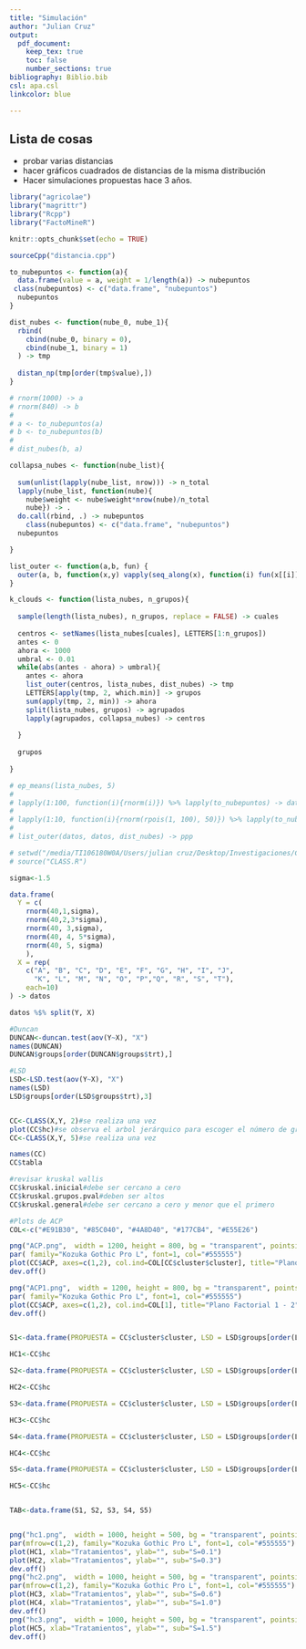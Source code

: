 ```yaml
---
title: "Simulación"
author: "Julian Cruz"
output: 
  pdf_document:
    keep_tex: true
    toc: false
    number_sections: true
bibliography: Biblio.bib
csl: apa.csl
linkcolor: blue

---
```


## Lista de cosas

 - probar varias distancias
 - hacer gráficos cuadrados de distancias de la misma distribución
 - Hacer simulaciones propuestas hace 3 años.

```r
library("agricolae")
library("magrittr")
library("Rcpp")
library("FactoMineR")

knitr::opts_chunk$set(echo = TRUE)

sourceCpp("distancia.cpp")
```

```r
to_nubepuntos <- function(a){
  data.frame(value = a, weight = 1/length(a)) -> nubepuntos
 class(nubepuntos) <- c("data.frame", "nubepuntos")
  nubepuntos
}

dist_nubes <- function(nube_0, nube_1){
  rbind(
    cbind(nube_0, binary = 0),
    cbind(nube_1, binary = 1)
  ) -> tmp
  
  distan_np(tmp[order(tmp$value),])
}

# rnorm(1000) -> a
# rnorm(840) -> b
# 
# a <- to_nubepuntos(a)
# b <- to_nubepuntos(b)
# 
# dist_nubes(b, a)

```

```r
collapsa_nubes <- function(nube_list){
  
  sum(unlist(lapply(nube_list, nrow))) -> n_total
  lapply(nube_list, function(nube){
    nube$weight <- nube$weight*nrow(nube)/n_total
    nube}) -> .
  do.call(rbind, .) -> nubepuntos
    class(nubepuntos) <- c("data.frame", "nubepuntos")
  nubepuntos

}

list_outer <- function(a,b, fun) {
  outer(a, b, function(x,y) vapply(seq_along(x), function(i) fun(x[[i]], y[[i]]), numeric(1)))
}


```

```r
k_clouds <- function(lista_nubes, n_grupos){
  
  sample(length(lista_nubes), n_grupos, replace = FALSE) -> cuales
  
  centros <- setNames(lista_nubes[cuales], LETTERS[1:n_grupos])
  antes <- 0
  ahora <- 1000
  umbral <- 0.01
  while(abs(antes - ahora) > umbral){
    antes <- ahora
    list_outer(centros, lista_nubes, dist_nubes) -> tmp
    LETTERS[apply(tmp, 2, which.min)] -> grupos
    sum(apply(tmp, 2, min)) -> ahora
    split(lista_nubes, grupos) -> agrupados
    lapply(agrupados, collapsa_nubes) -> centros
    
  }
  
  grupos  
  
}

# ep_means(lista_nubes, 5)
# 
# lapply(1:100, function(i){rnorm(i)}) %>% lapply(to_nubepuntos) -> datos
# 
# lapply(1:10, function(i){rnorm(rpois(1, 100), 50)}) %>% lapply(to_nubepuntos) -> centros
# 
# list_outer(datos, datos, dist_nubes) -> ppp

```



```r
# setwd("/media/TI106180W0A/Users/julian cruz/Desktop/Investigaciones/CLASIFICA/R")
# source("CLASS.R")

sigma<-1.5

data.frame(
  Y = c(
    rnorm(40,1,sigma),
    rnorm(40,2,3*sigma),
    rnorm(40, 3,sigma), 
    rnorm(40, 4, 5*sigma), 
    rnorm(40, 5, sigma)
    ),
  X = rep(
    c("A", "B", "C", "D", "E", "F", "G", "H", "I", "J", 
      "K", "L", "M", "N", "O", "P","Q", "R", "S", "T"), 
    each=10)
) -> datos

datos %$% split(Y, X)

#Duncan
DUNCAN<-duncan.test(aov(Y~X), "X")
names(DUNCAN)
DUNCAN$groups[order(DUNCAN$groups$trt),]

#LSD
LSD<-LSD.test(aov(Y~X), "X")
names(LSD)
LSD$groups[order(LSD$groups$trt),3]


CC<-CLASS(X,Y, 2)#se realiza una vez
plot(CC$hc)#se observa el arbol jerárquico para escoger el número de grupos
CC<-CLASS(X,Y, 5)#se realiza una vez

names(CC)
CC$tabla

#revisar kruskal wallis
CC$kruskal.inicial#debe ser cercano a cero
CC$kruskal.grupos.pval#deben ser altos
CC$kruskal.general#debe ser cercano a cero y menor que el primero

#Plots de ACP
COL<-c("#E91B30", "#85C040", "#4A8D40", "#177CB4", "#E55E26")

png("ACP.png",  width = 1200, height = 800, bg = "transparent", pointsize = 25)
par( family="Kozuka Gothic Pro L", font=1, col="#555555")
plot(CC$ACP, axes=c(1,2), col.ind=COL[CC$cluster$cluster], title="Plano Factorial 1 - 2", xlim=c(-4,9), ylim=c(-4,4), label="none")
dev.off()

png("ACP1.png",  width = 1200, height = 800, bg = "transparent", pointsize = 25)
par( family="Kozuka Gothic Pro L", font=1, col="#555555")
plot(CC$ACP, axes=c(1,2), col.ind=COL[1], title="Plano Factorial 1 - 2", xlim=c(-4,9), ylim=c(-4,4), select=which(CC$cluster$cluster==1), unselect=1)
dev.off()


S1<-data.frame(PROPUESTA = CC$cluster$cluster, LSD = LSD$groups[order(LSD$groups$trt),3], Duncan = DUNCAN$groups[order(DUNCAN$groups$trt),3])

HC1<-CC$hc

S2<-data.frame(PROPUESTA = CC$cluster$cluster, LSD = LSD$groups[order(LSD$groups$trt),3], Duncan = DUNCAN$groups[order(DUNCAN$groups$trt),3])

HC2<-CC$hc

S3<-data.frame(PROPUESTA = CC$cluster$cluster, LSD = LSD$groups[order(LSD$groups$trt),3], Duncan = DUNCAN$groups[order(DUNCAN$groups$trt),3])

HC3<-CC$hc

S4<-data.frame(PROPUESTA = CC$cluster$cluster, LSD = LSD$groups[order(LSD$groups$trt),3], Duncan = DUNCAN$groups[order(DUNCAN$groups$trt),3])

HC4<-CC$hc

S5<-data.frame(PROPUESTA = CC$cluster$cluster, LSD = LSD$groups[order(LSD$groups$trt),3], Duncan = DUNCAN$groups[order(DUNCAN$groups$trt),3])

HC5<-CC$hc


TAB<-data.frame(S1, S2, S3, S4, S5)


png("hc1.png",  width = 1000, height = 500, bg = "transparent", pointsize = 17)
par(mfrow=c(1,2), family="Kozuka Gothic Pro L", font=1, col="#555555")
plot(HC1, xlab="Tratamientos", ylab="", sub="S=0.1")
plot(HC2, xlab="Tratamientos", ylab="", sub="S=0.3")
dev.off()
png("hc2.png",  width = 1000, height = 500, bg = "transparent", pointsize = 17)
par(mfrow=c(1,2), family="Kozuka Gothic Pro L", font=1, col="#555555")
plot(HC3, xlab="Tratamientos", ylab="", sub="S=0.6")
plot(HC4, xlab="Tratamientos", ylab="", sub="S=1.0")
dev.off()
png("hc3.png",  width = 1000, height = 500, bg = "transparent", pointsize = 17)
plot(HC5, xlab="Tratamientos", ylab="", sub="S=1.5")
dev.off()




```

